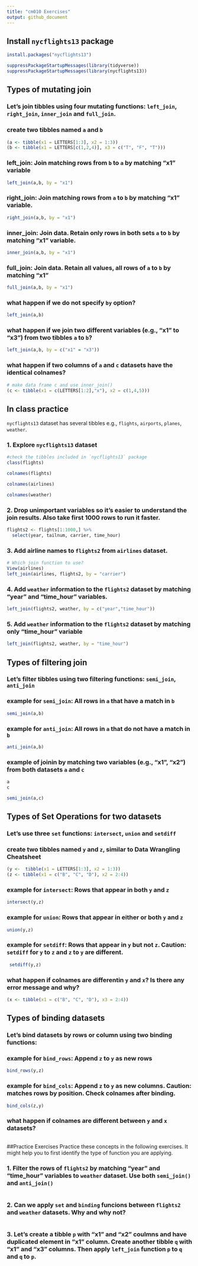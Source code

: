 ```yaml
---
title: "cm010 Exercises"
output: github_document
---
```


## Install `nycflights13` package

```r
install.packages("nycflights13")
```

```r
suppressPackageStartupMessages(library(tidyverse))
suppressPackageStartupMessages(library(nycflights13))
```

## Types of mutating join

### Let's join tibbles using four mutating functions:  `left_join`, `right_join`, `inner_join` and `full_join`.

### create two tibbles named `a` and `b`

```r
(a <- tibble(x1 = LETTERS[1:3], x2 = 1:3))
(b <- tibble(x1 = LETTERS[c(1,2,4)], x3 = c("T", "F", "T")))
```

### left_join: Join matching rows from `b` to `a` by matching "x1" variable

```r
left_join(a,b, by = "x1")
```


### right_join: Join matching rows from `a` to `b` by matching "x1" variable.

```r
right_join(a,b, by = "x1")
```


### inner_join: Join data. Retain only rows in both sets `a` to `b` by matching "x1" variable.

```r
inner_join(a,b, by = "x1")
```


### full_join: Join data. Retain all values, all rows of `a` to `b` by matching "x1"
```r
full_join(a,b, by = "x1")
```



### what happen if we do not specify `by` option?
```r
left_join(a,b)
```

### what happen if we join two different variables (e.g., "x1" to "x3") from two tibbles `a` to `b`?
```r
left_join(a,b, by = c("x1" = "x3"))
```



### what happen if two columns of `a` and `c` datasets have the identical colnames?

```r
# make data frame c and use inner_join()
(c <- tibble(x1 = c(LETTERS[1:2],"x"), x2 = c(1,4,5)))
```

## In class practice

`nycflights13` dataset has several tibbles e.g., `flights`, `airports`, `planes`, `weather`.

### 1. Explore `nycflights13` dataset

```r
#check the tibbles included in `nycflights13` package
class(flights)

colnames(flights)

colnames(airlines)

colnames(weather)
```

### 2. Drop unimportant variables so it's easier to understand the join results. Also take first 1000 rows to run it faster.

```r
flights2 <- flights[1:1000,] %>% 
  select(year, tailnum, carrier, time_hour)
```

### 3. Add airline names to `flights2` from `airlines` dataset.

```r
# Which join function to use?
View(airlines)
left_join(airlines, flights2, by = "carrier")

```

### 4. Add `weather` information to the `flights2` dataset by matching "year" and "time_hour" variables.

```r
left_join(flights2, weather, by = c("year","time_hour"))
```


### 5. Add `weather` information to the `flights2` dataset by matching only "time_hour" variable
```r
left_join(flights2, weather, by = "time_hour")
```



## Types of filtering join

### Let's filter tibbles using two filtering functions: `semi_join`, `anti_join` 


### example for `semi_join`: All rows in `a` that have a match in `b`
```r
semi_join(a,b)
```



### example for `anti_join`: All rows in `a` that do not have a match in `b`
```r
anti_join(a,b)
```



### example of joinin by matching two variables (e.g., "x1", "x2") from both datasets `a` and `c`

```r
a 
c 

semi_join(a,c)
```


## Types of Set Operations for two datasets

### Let's use three `set` functions: `intersect`, `union` and `setdiff` 

### create two tibbles named `y` and `z`, similar to Data Wrangling Cheatsheet

```r
(y <-  tibble(x1 = LETTERS[1:3], x2 = 1:3))
(z <- tibble(x1 = c("B", "C", "D"), x2 = 2:4))
```

### example for `intersect`: Rows that appear in both `y` and `z`
```r
intersect(y,z)
```



### example for `union`: Rows that appear in either or both `y` and `z`
```r
union(y,z)
```



### example for `setdiff`: Rows that appear in `y` but not `z`. __Caution:__ `setdiff` for `y` to `z` and `z` to `y` are different.
```r
 setdiff(y,z)
```



### what happen if colnames are differentin `y` and `x`? Is there any error message and why?

```r
(x <- tibble(x1 = c("B", "C", "D"), x3 = 2:4))

```

## Types of binding datasets

### Let's bind datasets by rows or column using two binding functions:

### example for `bind_rows`: Append `z` to `y` as new rows
```r
bind_rows(y,z)
```



### example for `bind_cols`: Append `z` to `y` as new columns. __Caution__: matches rows by position. Check colnames after binding.
```r
bind_cols(z,y)
```


### what happen if colnames are different between `y` and `x` datasets?
```r

```


##Practice Exercises
Practice these concepts in the following exercises. It might help you to first identify the type of function you are applying.


### 1. Filter the rows of `flights2` by matching "year" and "time_hour" variables to `weather` dataset. Use both `semi_join()` and `anti_join()`

```r

```


### 2. Can we apply `set` and `binding` funcions between `flights2` and `weather` datasets. Why and why not?

```r

```

### 3. Let's create a tibble `p` with "x1" and "x2" coulmns and have duplicated element in "x1" column. Create another tibble `q` with "x1" and "x3" columns. Then apply `left_join` function `p` to `q` and `q` to `p`. 

```r

```

